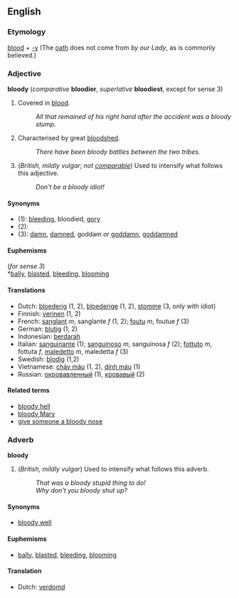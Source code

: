 ==English==

===Etymology===
[[blood]] + [[-y]]  (The [[oath]] does not come from ''by our Lady'', as is commonly believed.)

===Adjective===
'''bloody''' (''comparative'' '''bloodier''', ''superlative'' '''bloodiest''', except for sense 3)

#Covered in [[blood]].
#:''All that remained of his right hand after the accident was a bloody stump.''
#Characterised by great [[bloodshed]].
#:''There have been bloody battles between the two tribes.''
#(''British, mildly vulgar''; ''not [[comparable]]'') Used to intensify what follows this adjective.
#:''Don't be a bloody idiot!''

====Synonyms====
*(1): [[bleed|bleeding]], bloodied, [[gory]]
*(2):
*(3): [[damn]], [[damned]], goddam ''or'' [[goddamn]], [[goddamned]]

====Euphemisms====
(''for sense 3'')<br>
*[[bally]], [[blasted]], [[bleeding]], [[blooming]]

====Translations====
*Dutch: [[bloederig]] (1, 2), [[bloederige]] (1, 2), [[stomme]] (3, only with idiot)
*Finnish: [[verinen]] (1, 2)
*French: [[sanglant]] ''m'', sanglante ''f'' (1, 2); [[foutu]] ''m'', foutue ''f'' (3)
*German: [[blutig]] (1, 2)
*Indonesian: [[darah|berdarah]]
*Italian: [[sanguinante]] (1); [[sanguinoso]] ''m'', sanguinosa ''f'' (2); [[fottuto]] ''m'', fottuta ''f'', [[maledetto]] ''m'', maledetta ''f'' (3)
*Swedish: [[blodig]] (1,2)
*Vietnamese: [[chảy máu]] (1, 2), [[dính máu]] (1)
*Russian: [[окровавленный]] (1), [[кровавый]] (2)

====Related terms====
*[[bloody hell]]
*[[bloody Mary]]
*[[give someone a bloody nose]]

===Adverb===
'''bloody'''

#(''British, mildly vulgar'') Used to intensify what follows this adverb.
#:''That was a bloody stupid thing to do!''
#:''Why don't you bloody shut up?''

====Synonyms====
*[[bloody well]]

====Euphemisms====
*[[bally]], [[blasted]], [[bleeding]], [[blooming]]

====Translation====
*Dutch: [[verdomd]]